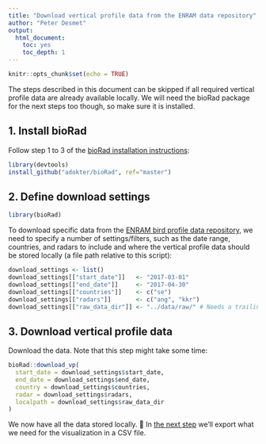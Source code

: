 ```yaml
---
title: "Download vertical profile data from the ENRAM data repository"
author: "Peter Desmet"
output:
  html_document:
    toc: yes
    toc_depth: 1
---
```


```r
knitr::opts_chunk$set(echo = TRUE)
```

The steps described in this document can be skipped if all required vertical profile data are already available locally. We will need the bioRad package for the next steps too though, so make sure it is installed.

## 1. Install bioRad

Follow step 1 to 3 of the [bioRad installation instructions](https://github.com/adokter/bioRad#installation):

```r
library(devtools)
install_github("adokter/bioRad", ref="master")
```

## 2. Define download settings
```r
library(bioRad)
```


To download specific data from the [ENRAM bird profile data repository](http://enram.github.io/data-repository), we need to specify a number of settings/filters, such as the date range, countries, and radars to include and where the vertical profile data should be stored locally (a file path relative to this script):

```r
download_settings <- list()
download_settings[["start_date"]]   <- "2017-03-01"
download_settings[["end_date"]]     <- "2017-04-30"
download_settings[["countries"]]    <- c("se")
download_settings[["radars"]]       <- c("ang", "kkr")
download_settings[["raw_data_dir"]] <- "../data/raw/" # Needs a trailing slash!
```

## 3. Download vertical profile data

Download the data. Note that this step might take some time:

```r
bioRad::download_vp(
  start_date = download_settings$start_date,
  end_date = download_settings$end_date,
  country = download_settings$countries,
  radar = download_settings$radars,
  localpath = download_settings$raw_data_dir
)
```

We now have all the data stored locally. 👏 In [the next step](2_vp_to_csv.Rmd) we'll export what we need for the visualization in a CSV file.
